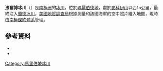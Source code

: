 {{coord|75|50|S|141|45|W|source:GNIS|display=title}}

'''法爾博冰川'''（{{lang-en|Farbo Glacier}}）是[[南極洲|南極洲]]的[[冰川|冰川]]，位於[[瑪麗伯德地|瑪麗伯德地]]，處於[[麥科伊山|麥科伊山]]以西15公里，最終注入[[蘭德冰川|蘭德冰川]]，[[美國地質調查局|美國地質調查局]]根據測量和該國海軍的空中照片繪入地圖，現時由[[南極條約體系|南極條約體系]]管理。

==參考資料==
*{{cite gnis | type = antarid | id = 4771| name = Farbo Glacier | accessdate = 2012-03-16}}
*{{usgs-gazetteer|id=4771}}

{{DEFAULTSORT:Farbo Glacier}}
[[Category:馬里伯地冰川|Category:馬里伯地冰川]]


{{MarieByrdLand-geo-stub}}